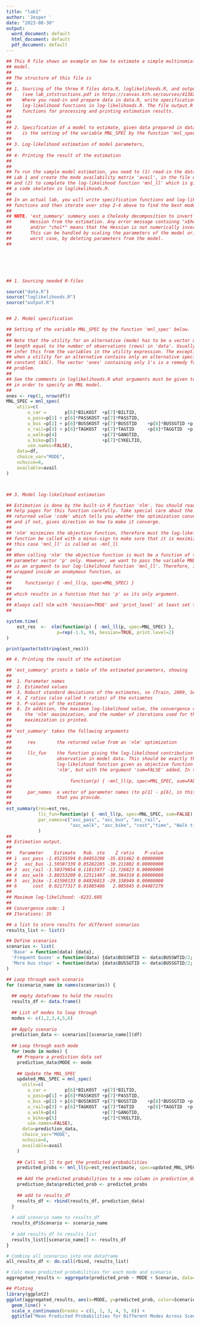```yaml
---
title: "lab1"
author: 'Jesper '
date: "2023-08-30"
output:
  word_document: default
  html_document: default
  pdf_document: default
---
```


```r
## This R file shows an example on how to estimate a simple multinomial logit
## model.
##
## The structure of this file is
##
## 1. Sourcing of the three R files data.R, loglikelihoods.R, and output.R
##    (see lab_intstructions.pdf in https://canvas.kth.se/courses/41382/assignments)
##    Where you read-in and prepare data in data.R, write specification and
##    log-likelihood functions in log-likelihoods.R. The file output.R contains
##    functions for processing and printing estimation results.
##    
##
## 2. Specification of a model to estimate, given data prepared in data_R. This
##    is the setting of the variable MNL_SPEC by the function 'mnl_spec' below.
##
## 3. Log-likelihood estimation of model parameters,
##
## 4- Printing the result of the estimation
##
##
## To run the sample model estimation, you need to (1) read-in the data for
## Lab 1 and create the mode availability matrix 'avail', in the file data.r,
## and (2) to complete the log-likelihood function 'mnl_ll' which is given as
## a code skeleton in loglikelihoods.R.
##
## In an actual lab, you will write specification functions and log-likelihood
## functions and then iterate over step 2-4 above to find the best model.
##
## NOTE. 'est_summary' summary uses a Cholesky decomposition to invert the
##       Hession from the estimation. Any error message containng "x$hessian"
##       and/or "chol*" means that the Hessian is not numerically invertible.
##       This can be handled by scaling the parameters of the model or, in the
##       worst case, by deleting parameters from the model.
##        






## 1. Sourcing needed R-files 

source("data.R")
source("loglikelihoods.R")
source("output.R")


## 2. Model specification

## Setting of the variable MNL_SPEC by the function 'mnl_spec' below.
##
## Note that the utility for an alternative (mode) has to be a vector of
## length equal to the number of observations (rows) in 'data'. Usually, R can
## infer this from the variables in the utility expression. The exception is
## when a utility for an alternative contains only an alternative specific
## constant (ASC). The vector 'ones' containing only 1's is a remedy for this
## problem.
##
## See the comments in loglikelihoods.R what arguments must be given to 'mnl_spec'
## in order to specify an MNL model.
## 
ones <- rep(1, nrow(df))
MNL_SPEC = mnl_spec(
    utils=c(
        u_car =       p[6]*BILKOST  +p[7]*BILTID,
        u_pass=p[1] + p[6]*PASSKOST +p[7]*PASSTID,
        u_bus =p[2] + p[6]*BUSSKOST +p[7]*BUSSTID    +p[8]*BUSSGTID +p[9]*BUSSWTID,
        u_rail=p[3] + p[6]*TAGKOST  +p[7]*TAGTID     +p[8]*TAGGTID  +p[9]*TAGWTID,
        u_walk=p[4]                 +p[7]*GANGTID,
        u_bike=p[5]                 +p[7]*CYKELTID,
        use.names=FALSE),
    data=df,
    choice_var="MODE",
    nchoice=6,
    available=avail
)



## 3. Model log-likelihood estimation

## Estimation is done by the built-in R function 'nlm'. You should read the
## help pages for this function carefully. Take special care about the
## returned value 'code' which tells you whether the optimization converged,
## and if not, gives direction on how to make it converge.
##
## 'nlm' minimizes the objective function, therefore must the log-likelihood
## function be called with a minus-sign to make sure that it is maximized. In
## this case 'mnl_ll' is called as -mnl_ll
##
## When calling 'nlm' the objective function is must be a function of the
## parameter vector 'p' only. However, we want to pass the variable MNL_SPEC
## as an argument to our log-likelihood function 'mnl_ll'. Therefore, it is
## wrapped inside an anomymous function, as
##
##     function(p) { -mnl_ll(p, spec=MNL_SPEC) }
##
## which results in a function that has 'p' as its only argument.
##
## Always call nlm with 'hessian=TRUE' and 'print_level' at least set to 2. 
##

system.time(
    est_res  <-  nlm(function(p) { -mnl_ll(p, spec=MNL_SPEC) },
                   p=rep(-1.5, 9), hessian=TRUE, print.level=2)
)

print(paste(toString(est_res)))

## 4. Printing the result of the estimation

## 'est_summary' prints a table of the estimated parameters, showing
##
##  1. Parameter names
##  2. Estimated values
##  3. Robust standard deviations of the estimates, se (Train, 2009, Sec. 8.6)
##  4. Z ratios (also called t ratios) of the estiamtes
##  5. P-values of the estimates.
##  6. In addition, the maximum log-likelihood value, the convergence code of
##     the 'nlm' maximization, and the number of iterations used for the
##     maximization is printed. 
##
## 'est_summary' takes the following arguments
##
##      res        the returned value from an 'nlm' optimization
##
##      llc_fun    the function giving the log-likelihood contribution for each
##                 observation in model data. This should be exactly the
##                 log-likelihood function given as objective function to
##                 'nlm', but with the argument 'sum=FALSE' added. In this case
##
##                      function(p) { -mnl_ll(p, spec=MNL_SPEC, sum=FALSE) }
##
##      par_names  a vector of parameter names (to p[1] - p[6], in this case,
##                 that you provide.
##                 
est_summary(res=est_res,
            llc_fun=function(p) { -mnl_ll(p, spec=MNL_SPEC, sum=FALSE) },
            par_names=c("asc_pass", "asc_bus", "asc_rail",
                        "asc_walk", "asc_bike", "cost","time", "Walk time", "Wait time")
            )
##
## Estimation output.
##
##   Parameter    Estimate   Rob. ste    Z ratio    P-value
## 1  asc_pass -1.45235594 0.04053298 -35.831462 0.00000000
## 2   asc_bus -1.59587339 0.05282285 -30.211802 0.00000000
## 3  asc_rail -1.50379854 0.11815977 -12.726823 0.00000000
## 4  asc_walk -3.80153209 0.12511497 -30.384310 0.00000000
## 5  asc_bike -1.41590133 0.04826013 -29.338949 0.00000000
## 6      cost  0.02177317 0.01085486   2.005845 0.04487279
## 
## Maximum log-likelihood: -6231.605 
## 
## Convergence code: 1
## Iterations: 35 

```


```r

## a list to store results for different scenarios
results_list <- list()

## Define scenarios
scenarios <- list(
  'Base' = function(data) {data},
  'Frequent buses' = function(data) {data$BUSSWTID <- data$BUSSWTID/2; data},
  'More bus stops' = function(data) {data$BUSSGTID <- data$BUSSGTID/2; data}
)

## Loop through each scenario
for (scenario_name in names(scenarios)) {
  
  ## empty dataframe to hold the results
  results_df <- data.frame()
  
  ## List of modes to loop through
  modes <- c(1,2,3,4,5,6)
  
  ## Apply scenario
  prediction_data <- scenarios[[scenario_name]](df)
  
  ## Loop through each mode
  for (mode in modes) {
    ## Prepare a prediction data set
    prediction_data$MODE <- mode
    
    ## Update the MNL_SPEC
    updated_MNL_SPEC = mnl_spec(
      utils=c(
        u_car =       p[6]*BILKOST  +p[7]*BILTID,
        u_pass=p[1] + p[6]*PASSKOST +p[7]*PASSTID,
        u_bus =p[2] + p[6]*BUSSKOST +p[7]*BUSSTID    +p[8]*BUSSGTID +p[9]*BUSSWTID,
        u_rail=p[3] + p[6]*TAGKOST  +p[7]*TAGTID     +p[8]*TAGGTID  +p[9]*TAGWTID,
        u_walk=p[4]                 +p[7]*GANGTID,
        u_bike=p[5]                 +p[7]*CYKELTID,
        use.names=FALSE),
      data=prediction_data,
      choice_var="MODE",
      nchoice=6,
      available=avail
    )
    
    ## Call mnl_ll to get the predicted probabilities
    predicted_probs <- mnl_ll(p=est_res$estimate, spec=updated_MNL_SPEC, probs=TRUE)
    
    ## Add the predicted probabilities to a new column in prediction_data
    prediction_data$predicted_prob <- predicted_probs
    
    ## add to results_df
    results_df <- rbind(results_df, prediction_data)
  }
  
  # add scenario name to results_df
  results_df$Scenario <- scenario_name
  
  # add results_df to results_list
  results_list[[scenario_name]] <- results_df
}

# Combine all scenarios into one dataframe
all_results_df <- do.call(rbind, results_list)

# Calc mean predicted probabilities for each mode and scenario
aggregated_results <- aggregate(predicted_prob ~ MODE + Scenario, data=all_results_df, FUN=mean)

## Ploting
library(ggplot2)
ggplot(aggregated_results, aes(x=MODE, y=predicted_prob, color=Scenario)) +
  geom_line() +
  scale_x_continuous(breaks = c(1, 2, 3, 4, 5, 6)) +
  ggtitle("Mean Predicted Probabilities for Different Modes Across Scenarios")



```

